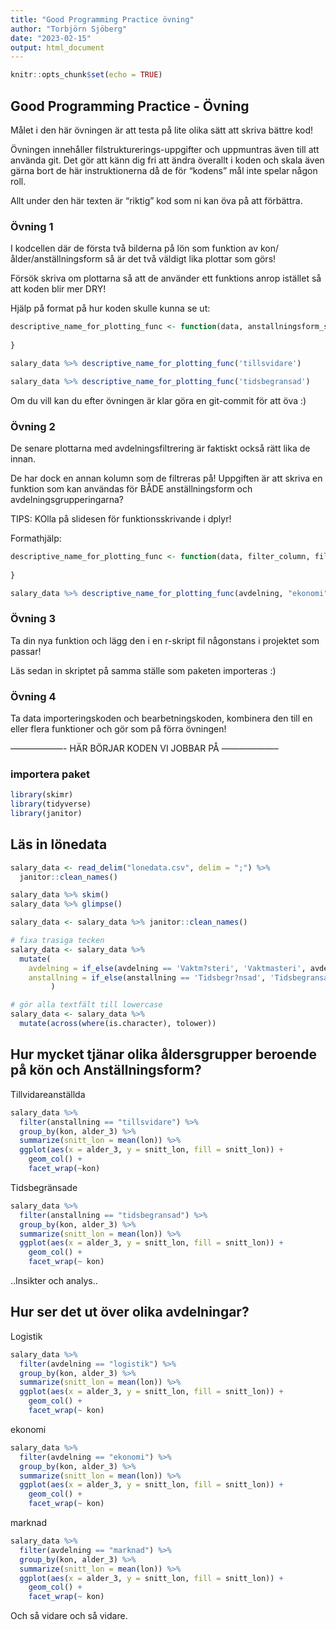 ```yaml
---
title: "Good Programming Practice övning"
author: "Torbjörn Sjöberg"
date: "2023-02-15"
output: html_document
---
```


```r
knitr::opts_chunk$set(echo = TRUE)
```
## Good Programming Practice - Övning

Målet i den här övningen är att testa på lite olika sätt att skriva bättre kod!

Övningen innehåller filstrukturerings-uppgifter och uppmuntras även till att använda git.
Det gör att känn dig fri att ändra överallt i koden och skala även gärna bort de här instruktionerna då de för "kodens" mål inte spelar någon roll.

Allt under den här texten är "riktig" kod som ni kan öva på att förbättra.


### Övning 1 
I kodcellen där de första två bilderna på lön som funktion av kon/ålder/anställningsform så är det två väldigt lika plottar som görs!

Försök skriva om plottarna så att de använder ett funktions anrop istället så att koden blir mer DRY!

Hjälp på format på hur koden skulle kunna se ut:
```r
descriptive_name_for_plotting_func <- function(data, anstallningsform_string) {
  
}

salary_data %>% descriptive_name_for_plotting_func('tillsvidare') 
```

```r
salary_data %>% descriptive_name_for_plotting_func('tidsbegransad') 
```

Om du vill kan du efter övningen är klar göra en git-commit för att öva :)

### Övning 2
De senare plottarna med avdelningsfiltrering är faktiskt också rätt lika de innan.

De har dock en annan kolumn som de filtreras på!
Uppgiften är att skriva en funktion som kan användas för BÅDE anställningsform och avdelningsgrupperingarna?

TIPS: KOlla på slidesen för funktionsskrivande i dplyr! 

Formathjälp:
```r
descriptive_name_for_plotting_func <- function(data, filter_column, filter_string) {
  
}

salary_data %>% descriptive_name_for_plotting_func(avdelning, "ekonomi") 
```


### Övning 3
Ta din nya funktion och lägg den i en r-skript fil någonstans i projektet som passar!

Läs sedan in skriptet på samma ställe som paketen importeras :)


### Övning 4
Ta data importeringskoden och bearbetningskoden, kombinera den till en eller flera funktioner och gör som på förra övningen!




------------------- HÄR BÖRJAR KODEN VI JOBBAR PÅ --------------------

### importera paket

```r
library(skimr)
library(tidyverse)
library(janitor)

```


## Läs in lönedata

```r
salary_data <- read_delim("lonedata.csv", delim = ";") %>% 
  janitor::clean_names()
```


```r
salary_data %>% skim()
salary_data %>% glimpse()

```

```r
salary_data <- salary_data %>% janitor::clean_names()

# fixa trasiga tecken
salary_data <- salary_data %>% 
  mutate(
    avdelning = if_else(avdelning == 'Vaktm?steri', 'Vaktmasteri', avdelning),
    anstallning = if_else(anstallning == 'Tidsbegr?nsad', 'Tidsbegransad', anstallning)
         )

# gör alla textfält till lowercase
salary_data <- salary_data %>% 
  mutate(across(where(is.character), tolower))

```



## Hur mycket tjänar olika åldersgrupper beroende på kön och Anställningsform?

Tillvidareanställda
```r
salary_data %>% 
  filter(anstallning == "tillsvidare") %>% 
  group_by(kon, alder_3) %>% 
  summarize(snitt_lon = mean(lon)) %>% 
  ggplot(aes(x = alder_3, y = snitt_lon, fill = snitt_lon)) +
    geom_col() + 
    facet_wrap(~kon)


```

Tidsbegränsade
```r
salary_data %>% 
  filter(anstallning == "tidsbegransad") %>% 
  group_by(kon, alder_3) %>% 
  summarize(snitt_lon = mean(lon)) %>% 
  ggplot(aes(x = alder_3, y = snitt_lon, fill = snitt_lon)) +
    geom_col() +
    facet_wrap(~ kon)

```
..Insikter och analys..







## Hur ser det ut över olika avdelningar?
Logistik
```r
salary_data %>% 
  filter(avdelning == "logistik") %>% 
  group_by(kon, alder_3) %>% 
  summarize(snitt_lon = mean(lon)) %>% 
  ggplot(aes(x = alder_3, y = snitt_lon, fill = snitt_lon)) +
    geom_col() +
    facet_wrap(~ kon)

```

ekonomi
```r
salary_data %>% 
  filter(avdelning == "ekonomi") %>% 
  group_by(kon, alder_3) %>% 
  summarize(snitt_lon = mean(lon)) %>% 
  ggplot(aes(x = alder_3, y = snitt_lon, fill = snitt_lon)) +
    geom_col() +
    facet_wrap(~ kon)

```
marknad
```r
salary_data %>% 
  filter(avdelning == "marknad") %>% 
  group_by(kon, alder_3) %>% 
  summarize(snitt_lon = mean(lon)) %>% 
  ggplot(aes(x = alder_3, y = snitt_lon, fill = snitt_lon)) +
    geom_col() +
    facet_wrap(~ kon)

```

Och så vidare och så vidare.
